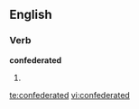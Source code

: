 
==English==

===Verb===
'''confederated'''

# {{past of|[[confederate]]}}

[[te:confederated]]
[[vi:confederated]]